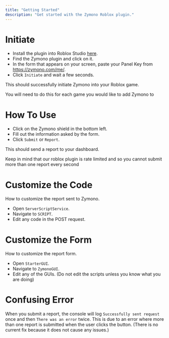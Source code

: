 ---
title: "Getting Started"
description: "Get started with the Zymono Roblox plugin."
---

# Initiate

- Install the plugin into Roblox Studio [here](https://create.roblox.com/marketplace/asset/13541247643/Zymono).
- Find the Zymono plugin and click on it.
- In the form that appears on your screen, paste your Panel Key from https://zymono.com/me/.
- Click `Initiate` and wait a few seconds.

This should successfully initiate Zymono into your Roblox game.

<Info>You will need to do this for each game you would like to add Zymono to</Info>

# How To Use

- Click on the Zymono shield in the bottom left.
- Fill out the information asked by the form.
- Click `Submit` or `Report`.

This should send a report to your dashboard.

<Info>Keep in mind that our roblox plugin is rate limited and so you cannot submit more than one report every second</Info>

# Customize the Code

How to customize the report sent to Zymono.

- Open `ServerScriptService`.
- Navigate to `SCRIPT`.
- Edit any code in the POST request.

# Customize the Form

How to customize the report form.

- Open `StarterGUI`.
- Navigate to `ZymonoGUI`.
- Edit any of the GUIs. (Do not edit the scripts unless you know what you are doing)

# Confusing Error

When you submit a report, the console will log `Successfully sent request` once and then `There was an error` twice. This is due to an error where more than one report is submitted when the user clicks the button. (There is no current fix because it does not cause any issues.)
